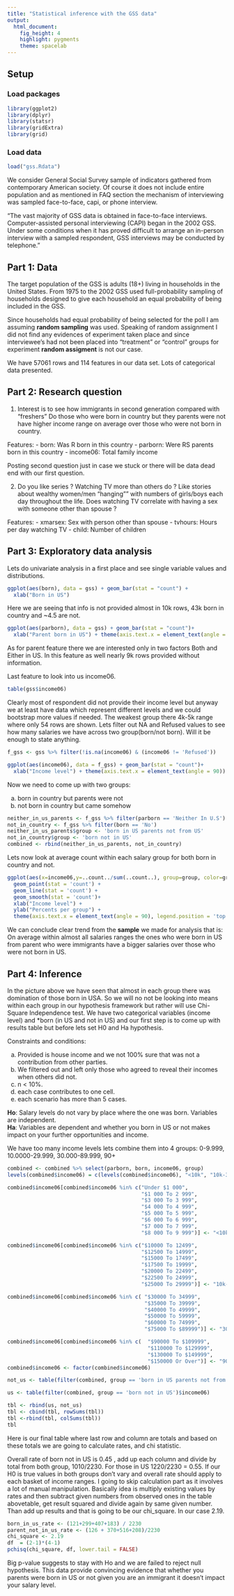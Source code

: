 ```yaml
---
title: "Statistical inference with the GSS data"
output: 
  html_document: 
    fig_height: 4
    highlight: pygments
    theme: spacelab
---
```


## Setup

### Load packages

```r
library(ggplot2)
library(dplyr)
library(statsr)
library(gridExtra)
library(grid)
```

### Load data

```r
load("gss.Rdata")
```

We consider General Social Survey sample of indicators gathered from contemporary American society. Of course it does not include entire population and as mentioned in FAQ section the mechanism of interviewing was sampled face-to-face, capi, or phone interview.

"The vast majority of GSS data is obtained in face-to-face interviews. Computer-assisted personal interviewing (CAPI) began in the 2002 GSS. Under some conditions when it has proved difficult to arrange an in-person interview with a sampled respondent, GSS interviews may be conducted by telephone."


## Part 1: Data

The target population of the GSS is adults (18+) living in households in the United States. From 1975 to the 2002 GSS used full-probability sampling of households designed to give each household an equal probability of being included in the GSS. 

Since households had equal probability of being selected for the poll I am assuming **random sampling** was used. Speaking of random assignment I did not find any evidences of experiment taken place and since interviewee's had not been placed into "treatment" or "control" groups for experiment **random assigment** is not our case.

We have 57061 rows and 114 features in our data set. Lots of categorical data presented.


## Part 2: Research question

1) Interest is to see how immigrants in second generation compared with "freshers"
Do those who were born in country but they parents were not have higher income range on average over those who were not born in country.

Features:
- born: Was R born in this country
- parborn: Were RS parents born in this country
- income06: Total family income


Posting second question just in case we stuck or there will be data dead end with our first question.

2) Do you like series ? Watching TV more than others do ? Like stories about wealthy women/men "hanging"" with numbers of girls/boys each day throughout the life. Does watching TV correlate with having a sex with someone other than spouse ?

Features:
- xmarsex: Sex with person other than spouse
- tvhours: Hours per day watching TV
- child: Number of children


## Part 3: Exploratory data analysis

Lets do univariate analysis in a first place and see single variable values and distributions.

```r
ggplot(aes(born), data = gss) + geom_bar(stat = "count") + 
  xlab("Born in US")
```

Here we are seeing that info is not provided almost in 10k rows, 43k born in country and ~4.5 are not.


```r
ggplot(aes(parborn), data = gss) + geom_bar(stat = "count")+
  xlab("Parent born in US") + theme(axis.text.x = element_text(angle = 90))
```

As for parent feature there we are interested only in two factors Both and Either in US. In this feature as well nearly 9k rows provided without information. 

Last feature to look into us income06.

```r
table(gss$income06)
```
Clearly most of respondent did not provide their income level but anyway we at least have data which represent different levels and we could bootstrap more values if needed. The weakest group there 4k-5k range where only 54 rows are shown. Lets filter out NA and Refused values to see how many salaries we have across two group(born/not born). Will it be enough to state anything.

```r
f_gss <- gss %>% filter(!is.na(income06) & (income06 != 'Refused'))
```


```r
ggplot(aes(income06), data = f_gss) + geom_bar(stat = "count")+
  xlab("Income level") + theme(axis.text.x = element_text(angle = 90))
```


Now we need to come up with two groups:

a) born in country but parents were not
b) not born in country but came somehow

```r
neither_in_us_parents <- f_gss %>% filter(parborn == 'Neither In U.S')
not_in_country <- f_gss %>% filter(born == 'No')
neither_in_us_parents$group <- 'born in US parents not from US'
not_in_country$group <- 'born not in US'
combined <- rbind(neither_in_us_parents, not_in_country)
```

Lets now look at average count within each salary group for both born in country and not.

```r
ggplot(aes(x=income06,y=..count../sum(..count..), group=group, color=group), data = combined)+
  geom_point(stat = 'count') +
  geom_line(stat = 'count') +
  geom_smooth(stat = 'count')+
  xlab("Income level") +
  ylab("Percents per group") +
  theme(axis.text.x = element_text(angle = 90), legend.position = 'top')
```

We can conclude clear trend from the **sample** we made for analysis that is: 
On average within almost all salaries ranges the ones who were born in US from parent who were immigrants have a bigger salaries over those who were not born in US.

## Part 4: Inference

In the picture above we have seen that almost in each group there was domination of those born in USA. So we will no not be looking into means within each group in our hypothesis framework but rather will use Chi-Square Independence test. We have two categorical variables (income level) and *born (in US and not in US) and our first step is to come up with results table but before lets set H0 and Ha hypothesis.

Constraints and conditions: 

a) Provided is house income and we not 100% sure that was not a contribution from other parties.
b) We filtered out and left only those who agreed to reveal their incomes when others did not.
c) n < 10%.
d) each case contributes to one cell.
e) each scenario has more than 5 cases.

**Ho**: Salary levels do not vary by place where the one was born. Variables are independent.    
**Ha**: Variables are dependent and whether you born in US or not makes impact on your further opportunities and income. 

We have too many income levels lets combine them into 4 groups: 0-9.999, 10.0000-29.999, 30.000-89.999, 90+

```r
combined <- combined %>% select(parborn, born, income06, group)
levels(combined$income06) = c(levels(combined$income06), "<10k", "10k-30k", "30k-90k", "90+")
```


```r
combined$income06[combined$income06 %in% c("Under $1 000", 
                                           "$1 000 To 2 999", 
                                           "$3 000 To 3 999", 
                                           "$4 000 To 4 999", 
                                           "$5 000 To 5 999", 
                                           "$6 000 To 6 999", 
                                           "$7 000 To 7 999", 
                                           "$8 000 To 9 999")] <- "<10k"

combined$income06[combined$income06 %in% c("$10000 To 12499", 
                                           "$12500 To 14999",
                                           "$15000 To 17499", 
                                           "$17500 To 19999",
                                           "$20000 To 22499", 
                                           "$22500 To 24999",
                                           "$25000 To 29999")] <- "10k-30k"

combined$income06[combined$income06 %in% c( "$30000 To 34999",
                                            "$35000 To 39999", 
                                            "$40000 To 49999",
                                            "$50000 To 59999",
                                            "$60000 To 74999",
                                            "$75000 To $89999")] <- "30k-90k"

combined$income06[combined$income06 %in% c(  "$90000 To $109999",
                                             "$110000 To $129999",
                                             "$130000 To $149999",
                                             "$150000 Or Over")] <- "90+"
combined$income06 <- factor(combined$income06)

```


```r
not_us <- table(filter(combined, group == 'born in US parents not from US')$income06)
```

```r
us <- table(filter(combined, group == 'born not in US')$income06)
```

```r
tbl <- rbind(us, not_us)
tbl <- cbind(tbl, rowSums(tbl))
tbl <-rbind(tbl, colSums(tbl))
tbl
```

Here is our final table where last row and column are totals and based on these totals we are going to calculate rates, and chi statistic.

Overall rate of born not in US is 0.45 , add up each column and divide by total from both group, 1010/2230.
For those in US 1220/2230 = 0.55.
If our H0 is true values in both groups don't vary and overall rate should apply to each basket of income ranges. I going to skip calculation part as it involves a lot of manual manipulation. Basically idea is multiply existing values by rates and then subtract given numbers from observed ones in the table abovetable, get result squared and divide again by same given number. Than add up results and that is going to be our chi_square. In our case 2.19.

```r
born_in_us_rate <- (121+299+407+183) / 2230
parent_not_in_us_rate <- (126 + 370+516+208)/2230
chi_square <- 2.19
df  = (2-1)*(4-1)
pchisq(chi_square, df, lower.tail = FALSE)
```

Big p-value suggests to stay with Ho and we are failed to reject null hypothesis. This data provide convincing evidence that whether you parents were born in US or not given you are an immigrant it doesn't impact your salary level.
